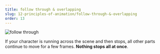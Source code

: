 ```yaml
---
title: follow through & overlapping
slug: 12-principles-of-animation/follow-through-&-overlapping
order: 13
---
```


<SlideTemplate title="follow through & overlapping" >

![follow through](/gif/overlapping.gif)

If your character is running across the scene and then stops, all other parts
continue to move for a few frames. **Nothing stops all at once**.

</SlideTemplate>
